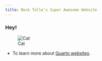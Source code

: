 ```yaml
---
title: Beck Tolle's Super Awesome Website
---
```


### Hey!

![Cat](photos/cat.JPG)

-   To learn more about [Quarto websites](https://quarto.org/docs/websites).
